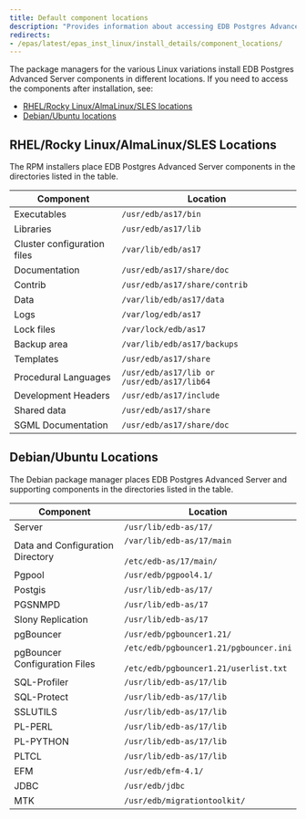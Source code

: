 ```yaml
---
title: Default component locations
description: "Provides information about accessing EDB Postgres Advanced Server components after installation"
redirects:
- /epas/latest/epas_inst_linux/install_details/component_locations/
---
```


The package managers for the various Linux variations install EDB Postgres Advanced Server components in different locations. If you need to access the components after installation, see:

- [RHEL/Rocky Linux/AlmaLinux/SLES locations](#rhelrocky-linuxalmalinuxsles-locations)
- [Debian/Ubuntu locations](#debianubuntu-locations)

## RHEL/Rocky Linux/AlmaLinux/SLES Locations

The RPM installers place EDB Postgres Advanced Server components in the directories listed in the table.

| Component                         | Location                                   |
| --------------------------------- | ------------------------------------------ |
| Executables                       | `/usr/edb/as17/bin`                        |
| Libraries                         | `/usr/edb/as17/lib`                        |
| Cluster configuration files       | `/var/lib/edb/as17`                            |
| Documentation                     | `/usr/edb/as17/share/doc`                  |
| Contrib                           | `/usr/edb/as17/share/contrib`              |
| Data                              | `/var/lib/edb/as17/data`                   |
| Logs                              | `/var/log/edb/as17`                            |
| Lock files                        | `/var/lock/edb/as17`                           |
| Backup area                       | `/var/lib/edb/as17/backups`                |
| Templates                         | `/usr/edb/as17/share`                      |
| Procedural Languages              | `/usr/edb/as17/lib or /usr/edb/as17/lib64` |
| Development Headers               | `/usr/edb/as17/include`                    |
| Shared data                       | `/usr/edb/as17/share`                      |
| SGML Documentation                | `/usr/edb/as17/share/doc`                  |

## Debian/Ubuntu Locations

The Debian package manager places EDB Postgres Advanced Server and supporting components in the directories listed in the table.

| Component                        | Location                                                                                |
| -------------------------------- | --------------------------------------------------------------------------------------- |
| Server                           | `/usr/lib/edb-as/17/`                                                                   |
| Data and Configuration Directory | `/var/lib/edb-as/17/main`<br /><br />`/etc/edb-as/17/main/`                             |
| Pgpool                           | `/usr/edb/pgpool4.1/`                                                                   |
| Postgis                          | `/usr/lib/edb-as/17/`                                                                   |
| PGSNMPD                          | `/usr/lib/edb-as/17`                                                                    |
| Slony Replication                | `/usr/lib/edb-as/17`                                                                    |
| pgBouncer                        | `/usr/edb/pgbouncer1.21/`                                                               |
| pgBouncer Configuration Files    | `/etc/edb/pgbouncer1.21/pgbouncer.ini`<br /><br />`/etc/edb/pgbouncer1.21/userlist.txt` |
| SQL-Profiler                     | `/usr/lib/edb-as/17/lib`                                                                |
| SQL-Protect                      | `/usr/lib/edb-as/17/lib`                                                                |
| SSLUTILS                         | `/usr/lib/edb-as/17/lib`                                                                |
| PL-PERL                          | `/usr/lib/edb-as/17/lib`                                                                |
| PL-PYTHON                        | `/usr/lib/edb-as/17/lib`                                                                |
| PLTCL                            | `/usr/lib/edb-as/17/lib`                                                                |
| EFM                              | `/usr/edb/efm-4.1/`                                                                     |
| JDBC                             | `/usr/edb/jdbc`                                                                         |
| MTK                              | `/usr/edb/migrationtoolkit/`                                                            |
